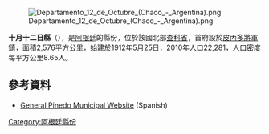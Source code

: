 [[Image:Departamento_12_de_Octubre_(Chaco_-_Argentina).png|right]]

'''十月十二日縣'''（{{lang-es|Departamento Doce de Octubre}}），是[[阿根廷|阿根廷]]的縣份，位於該國北部[[查科省|查科省]]，首府設於[[皮內多將軍鎮_(查科省)|皮內多將軍鎮]]，面積2,576平方公里，始建於1912年5月25日，2010年人口22,281，人口密度每平方公里8.65人。

==參考資料==
*[https://web.archive.org/web/20070401225036/http://www.gralpinedo.com.ar/ General Pinedo Municipal Website] (Spanish)

{{Argentina-geo-stub}}
[[Category:阿根廷縣份|Category:阿根廷縣份]]